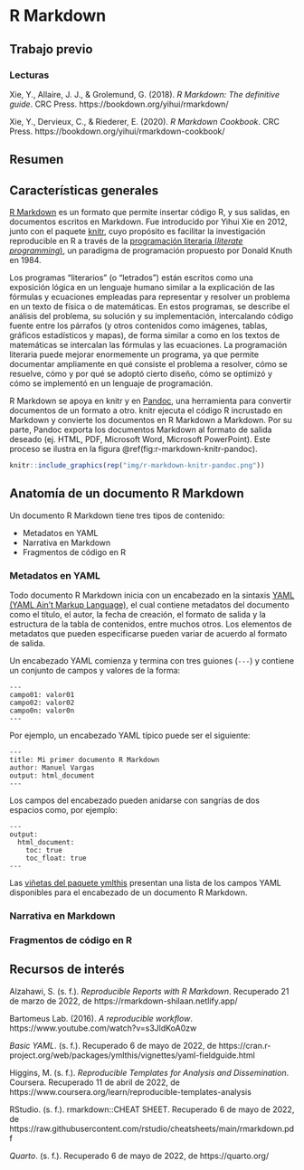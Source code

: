 # R Markdown

## Trabajo previo

### Lecturas
Xie, Y., Allaire, J. J., & Grolemund, G. (2018). *R Markdown: The definitive guide*. CRC Press. https://bookdown.org/yihui/rmarkdown/

Xie, Y., Dervieux, C., & Riederer, E. (2020). *R Markdown Cookbook*. CRC Press. https://bookdown.org/yihui/rmarkdown-cookbook/

## Resumen

## Características generales
[R Markdown](https://rmarkdown.rstudio.com/) es un formato que permite insertar código R, y sus salidas, en documentos escritos en Markdown. Fue introducido por Yihui Xie en 2012, junto con el paquete [knitr](https://yihui.org/knitr/), cuyo propósito es facilitar la investigación reproducible en R a través de la [programación literaria (*literate programming*)](https://es.wikipedia.org/wiki/Programaci%C3%B3n_literaria), un paradigma de programación propuesto por Donald Knuth en 1984. 

Los programas "literarios" (o "letrados") están escritos como una exposición lógica en un lenguaje humano similar a la explicación de las fórmulas y ecuaciones empleadas para representar y resolver un problema en un texto de física o de matemáticas. En estos programas, se describe el análisis del problema, su solución y su implementación, intercalando código fuente entre los párrafos (y otros contenidos como imágenes, tablas, gráficos estadísticos y mapas), de forma similar a como en los textos de matemáticas se intercalan las fórmulas y las ecuaciones. La programación literaria puede mejorar enormemente un programa, ya que permite documentar ampliamente en qué consiste el problema a resolver, cómo se resuelve, cómo y por qué se adoptó cierto diseño, cómo se optimizó y cómo se implementó en un lenguaje de programación.

R Markdown se apoya en knitr y en [Pandoc](http://pandoc.org/), una herramienta para convertir documentos de un formato a otro. knitr ejecuta el código R incrustado en Markdown y convierte los documentos en R Markdown a Markdown. Por su parte, Pandoc exporta los documentos Markdown al formato de salida deseado (ej. HTML, PDF, Microsoft Word, Microsoft PowerPoint). Este proceso se ilustra en la figura \@ref(fig:r-markdown-knitr-pandoc).

```r
knitr::include_graphics(rep("img/r-markdown-knitr-pandoc.png"))
```

## Anatomía de un documento R Markdown
Un documento R Markdown tiene tres tipos de contenido:

- Metadatos en YAML
- Narrativa en Markdown
- Fragmentos de código en R

### Metadatos en YAML
Todo documento R Markdown inicia con un encabezado en la sintaxis [YAML (YAML Ain't Markup Language)](https://es.wikipedia.org/wiki/YAML), el cual contiene metadatos del documento como el título, el autor, la fecha de creación, el formato de salida y la estructura de la tabla de contenidos, entre muchos otros. Los elementos de metadatos que pueden especificarse pueden variar de acuerdo al formato de salida.

Un encabezado YAML comienza y termina con tres guiones (`---`) y contiene un conjunto de campos y valores de la forma:

```
---
campo01: valor01
campo02: valor02
campo0n: valor0n
---
```

Por ejemplo, un encabezado YAML típico puede ser el siguiente:

```
---
title: Mi primer documento R Markdown
author: Manuel Vargas
output: html_document
---
```

Los campos del encabezado pueden anidarse con sangrías de dos espacios como, por ejemplo:

```
---
output:
  html_document:
    toc: true
    toc_float: true
---
```

Las [viñetas del paquete ymlthis](https://cran.r-project.org/web/packages/ymlthis/vignettes/yaml-fieldguide.html) presentan una lista de los campos YAML disponibles para el encabezado de un documento R Markdown.

### Narrativa en Markdown

### Fragmentos de código en R

## Recursos de interés
Alzahawi, S. (s. f.). *Reproducible Reports with R Markdown*. Recuperado 21 de marzo de 2022, de https://rmarkdown-shilaan.netlify.app/

Bartomeus Lab. (2016). *A reproducible workflow*. https://www.youtube.com/watch?v=s3JldKoA0zw

*Basic YAML*. (s. f.). Recuperado 6 de mayo de 2022, de https://cran.r-project.org/web/packages/ymlthis/vignettes/yaml-fieldguide.html

Higgins, M. (s. f.). *Reproducible Templates for Analysis and Dissemination*. Coursera. Recuperado 11 de abril de 2022, de https://www.coursera.org/learn/reproducible-templates-analysis

RStudio. (s. f.). rmarkdown::CHEAT SHEET. Recuperado 6 de mayo de 2022, de https://raw.githubusercontent.com/rstudio/cheatsheets/main/rmarkdown.pdf

*Quarto*. (s. f.). Recuperado 6 de mayo de 2022, de https://quarto.org/
